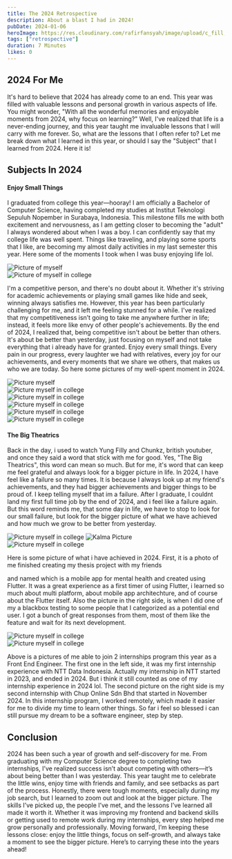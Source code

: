 ```yaml
---
title: The 2024 Retrospective
description: About a blast I had in 2024!
pubDate: 2024-01-06
heroImage: https://res.cloudinary.com/rafirfansyah/image/upload/c_fill,w_430,h_267/v1736097775/659dd9fc3dab4123729a87d2_eyestetix-studio-S7ZWCON3xbQ-unsplash_vijpf2.jpg
tags: ["retrospective"]
duration: 7 Minutes
likes: 0
---
```



## 2024 For Me

It's hard to believe that 2024 has already come to an end. This year was filled with valuable lessons and personal growth in various aspects of life. You might wonder, "With all the wonderful memories and enjoyable moments from 2024, why focus on learning?" Well, I've realized that life is a never-ending journey, and this year taught me invaluable lessons that I will carry with me forever. So, what are the lessons that I often refer to? Let me break down what I learned in this year, or should I say the "Subject" that I learned from 2024. Here it is!

<div className="mt-10"></div>

## Subjects In 2024

<div className="mt-4"></div>

#### Enjoy Small Things

I graduated from college this year—hooray! I am officially a Bachelor of Computer Science, having completed my studies at Institut Teknologi Sepuluh Nopember in Surabaya,
Indonesia. This milestone fills me with both excitement and nervousness, as I am getting closer to becoming the "adult" I always wondered about when I was a boy.
I can confidently say that my college life was well spent. Things like traveling, and playing some sports that I like, are becoming my almost daily activities in my last semester this year. Here some of the moments I took when I was busy enjoying life lol.

<div className="grid grid-cols-2 items-start gap-4 !my-10">
  <div className="!mb-0 flex flex-col space-y-4">
    <img
      src="https://res.cloudinary.com/rafirfansyah/image/upload/v1736234491/WhatsApp_Image_2025-01-07_at_2.20.00_PM_lffkgq.jpg"
      alt="Picture of myself"
      className="w-full h-60 md:h-[448px] lg:h-[648px] rounded-lg object-cover"
    />
  </div>
  <div className="!mb-0 flex flex-col space-y-4">
    <img
      src="https://res.cloudinary.com/rafirfansyah/image/upload/v1736234494/20240929_165248_tqeqez.jpg"
      alt="Picture of myself in college"
      className="w-full h-60 md:h-[448px] lg:h-[648px] rounded-lg object-cover"
    />
  </div>
</div>

I'm a competitive person, and there's no doubt about it. Whether it's striving for academic achievements or playing small games like hide and seek, winning always satisfies
me. However, this year has been particularly challenging for me, and it left me feeling stunned for a while.
I've realized that my competitiveness isn’t going to take me anywhere further in life; instead, it feels more like envy of other people's achievements.
By the end of 2024, I realized that, being competitive isn't about be better than others. It's about be better than yesterday, just focusing on myself and not take everything
that i already have for granted. Enjoy every small things. Every pain in our progress, every laughter we had with relatives, every joy for our achievements, and every moments that we share we others,
that makes us who we are today. So here some pictures of my well-spent moment in 2024.

<div className="grid grid-cols-3 items-start gap-4 !my-10">
  <div className="!mb-0 flex flex-col space-y-4">
    <img
      src="https://res.cloudinary.com/rafirfansyah/image/upload/v1736750882/IMG_5664_udusx7.png"
      alt="Picture myself"
      className="h-[152px] sm:h-[309px] md:h-[288px] 2xl:h-auto max-h-[375px] w-full object-cover rounded-lg"
    />
  </div>
  <div className="!mb-0 flex flex-col space-y-4">
    <img
      src="https://res.cloudinary.com/rafirfansyah/image/upload/v1736749907/20240721_140147_pbqmnh.jpg"
      alt="Picture myself in college"
      className="h-[152px] sm:h-[309px] md:h-[288px] 2xl:h-auto max-h-[375px] w-full object-cover rounded-lg"
    />
  </div>
  <div className="!mb-0 flex flex-col space-y-4">
    <img
      src="https://res.cloudinary.com/rafirfansyah/image/upload/v1736749907/IMG-20240505-WA0023_peiy6h.jpg"
      alt="Picture myself in college"
      className="h-[152px] sm:h-[309px] md:h-[288px] 2xl:h-auto max-h-[375px] w-full object-cover rounded-lg"
    />
  </div>
  <div className="!mb-0 flex flex-col space-y-4">
    <img
      src="https://res.cloudinary.com/rafirfansyah/image/upload/v1736749907/IMG-20240723-WA0085_om1vpq.jpg"
      alt="Picture myself in college"
      className="h-[152px] sm:h-[309px] md:h-[288px] 2xl:h-auto max-h-[375px] w-full object-cover rounded-lg"
    />
  </div>
  <div className="!mb-0 flex flex-col space-y-4">
    <img
      src="https://res.cloudinary.com/rafirfansyah/image/upload/v1736751162/20240829_100400_mu8iet.jpg"
      alt="Picture myself in college"
      className="h-[152px] sm:h-[309px] md:h-[288px] 2xl:h-auto max-h-[375px] w-full object-cover rounded-lg"
    />
  </div>
  <div className="!mb-0 flex flex-col space-y-4">
    <img
      src="https://res.cloudinary.com/rafirfansyah/image/upload/v1736751214/20240804_081223_yxb4jm.jpg"
      alt="Picture myself in college"
      className="h-[152px] sm:h-[309px] md:h-[288px] 2xl:h-auto max-h-[375px] w-full object-cover rounded-lg"
    />
  </div>
</div>

#### The Big Theatrics

Back in the day, i used to watch Yung Filly and Chunkz, british youtuber, and once they said a word that stick with me for good. Yes, "The Big Theatrics", this word can
mean so much. But for me, it's word that can keep me feel grateful and always look for a bigger picture in life. In 2024, I have feel like a failure so many times. It is
because I always look up at my friend's achievements, and they had bigger achievements and bigger things to be proud of. I keep telling myself that im a failure. After I graduate,
I couldnt land my first full time job by the end of 2024, and i feel like a failure again. But this word reminds me, that some day in life, we have to stop to look for our small failure,
but look for the bigger picture of what we have achieved and how much we grow to be better from yesterday.

<div className="grid grid-cols-2 items-start gap-4 !my-10">
  <div className="!mb-0 flex flex-col space-y-4">
    <img
      src="https://res.cloudinary.com/rafirfansyah/image/upload/v1736755014/f88cf16d-33dd-47c1-a05c-dd1ca043ef6c.png"
      alt="Picture myself in college"
      className="w-[600px] max-w-full h-auto rounded-lg"
    />
    <img
      src="https://res.cloudinary.com/rafirfansyah/image/upload/v1736755277/73b81e6b-cc91-44f9-9d77-bbb59cc38c3d.png"
      alt="Kalma Picture"
      className="w-[600px] max-w-full h-auto rounded-lg"
    />
  </div>
  <div className="!mb-0 flex flex-col h-full space-y-4">
    <img
      src="https://res.cloudinary.com/rafirfansyah/image/upload/v1736755098/WhatsApp_Image_2024-07-04_at_10.41.03_AM_hw4sbz.jpg"
      alt="Picture myself in college"
      className="w-[600px] max-w-full h-full rounded-lg"
    />
  </div>
</div>

Here is some picture of what i have achieved in 2024. First, it is a photo of me finished creating my thesis project with my friends

<BlogLinkText
  text="Fiqri Ananda"
  href="https://www.linkedin.com/in/m-fiqri-ananda-994965147/"
/> and <BlogLinkText
  text="Jeremy Diaz"
  href="https://www.linkedin.com/in/jeremydiazp/"
/> named <BlogLinkText
  text="Kalma"
  href="https://github.com/Kalma-Project/Kalma-Mobile"
/>
which is a mobile app for mental health and created using Flutter. It was a
great experience as a first timer of using Flutter, i learned so much about
multi platform, about mobile app architechture, and of course about the Flutter
itself. Also the picture in the right side, is when I did one of my a blackbox
testing to some people that I categorized as a potential end user. I got a bunch
of great responses from them, most of them like the feature and wait for its
next development.

<div className="grid grid-cols-2 items-start gap-4 !my-10">
  <div className="!mb-0 flex flex-col space-y-4">
    <img
      src="https://res.cloudinary.com/rafirfansyah/image/upload/v1736756289/IMG-20240129-WA0050_fucjrf.jpg"
      alt="Picture myself in college"
      className="w-[600px] max-w-full h-auto rounded-lg"
    />
  </div>
  <div className="!mb-0 flex flex-col space-y-4 h-full">
    <img
      src="https://res.cloudinary.com/rafirfansyah/image/upload/c_crop,ar_16:9/v1736756570/WhatsApp_Image_2025-01-13_at_3.21.56_PM_qmix4o.jpg"
      alt="Picture myself in college"
      className="w-[600px] max-w-full h-full rounded-lg"
    />
  </div>
</div>

Above is a pictures of me able to join 2 internships program this year as a Front End Engineer. The first one in the left side, it was my first internship experience with
NTT Data Indonesia. Actually my internship in NTT started in 2023, and ended in 2024. But i think it still counted as one of my internship experience in 2024 lol. The second
picture on the right side is my second internship with Chup Online Sdn Bhd that started in November 2024. In this internship program, I worked remotely,
which made it easier for me to divide my time to learn other things. So far i feel so blessed i can still pursue my dream to be a software engineer, step by step.

## Conclusion

2024 has been such a year of growth and self-discovery for me. From graduating with my Computer Science degree to completing two internships, I’ve realized success isn’t about competing with others—it’s about being better than I was yesterday.
This year taught me to celebrate the little wins, enjoy time with friends and family, and see setbacks as part of the process. Honestly, there were tough moments, especially during my job search, but I learned to zoom out and look at the bigger picture. The skills I’ve picked up, the people I’ve met, and the lessons I’ve learned all made it worth it.
Whether it was improving my frontend and backend skills or getting used to remote work during my internships, every step helped me grow personally and professionally. Moving forward, I’m keeping these lessons close: enjoy the little things, focus on self-growth, and always take a moment to see the bigger picture. Here’s to carrying these into the years ahead!
